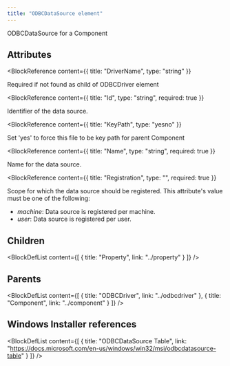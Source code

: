 ```yaml
---
title: "ODBCDataSource element"
---
```



ODBCDataSource for a Component


## Attributes

<BlockWrapper>

  <BlockReference
    content={{
      title: "DriverName",
      type: "string"
    }}
  >
  Required if not found as child of ODBCDriver element
  </BlockReference>

  <BlockReference
    content={{
      title: "Id",
      type: "string",
      required: true
    }}
  >
  Identifier of the data source.
  </BlockReference>

  <BlockReference
    content={{
      title: "KeyPath",
      type: "yesno"
    }}
  >
  Set 'yes' to force this file to be key path for parent Component
  </BlockReference>

  <BlockReference
    content={{
      title: "Name",
      type: "string",
      required: true
    }}
  >
  Name for the data source.
  </BlockReference>

  <BlockReference
    content={{
      title: "Registration",
      type: "",
      required: true
    }}
  >
  Scope for which the data source should be registered. This attribute's value must be one of the following:
  - *machine*: Data source is registered per machine.
  - *user*: Data source is registered per user.
  </BlockReference>

</BlockWrapper>

## Children

<BlockDefList content={[
    {
      title: "Property",
      link: "../property"
    }
  ]}
/>

## Parents

<BlockDefList content={[
    {
      title: "ODBCDriver",
      link: "../odbcdriver"
    },
    {
      title: "Component",
      link: "../component"
    }
  ]}
/>

## Windows Installer references

<BlockDefList content={[
    {
      title: "ODBCDataSource Table",
      link: "https://docs.microsoft.com/en-us/windows/win32/msi/odbcdatasource-table"
    }
  ]}
/>
